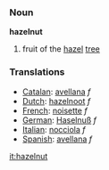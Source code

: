 === Noun ===

'''hazelnut'''

# fruit of the [[hazel]] [[tree]]

===Translations===
*[[Catalan]]: [[avellana]] ''f''
*[[Dutch]]: [[hazelnoot]] ''f''
*[[French]]: [[noisette]] ''f''
*[[German]]: [[Haselnuß]] ''f''
*[[Italian]]: [[nocciola]] ''f''
*[[Spanish]]: [[avellana]] ''f''

[[it:hazelnut]]